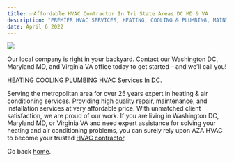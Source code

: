 ```yaml
---
title: ✅Affordable HVAC Contractor In Tri State Areas DC MD & VA
description: "PREMIER HVAC SERVICES, HEATING, COOLING & PLUMBING, MAINTENANCE OR EMERGENCY REPAIR SERVICE FROM THE BEST HVAC CONTRACTOR SOLUTIONS FOR YOUR COMFORT"
date: April 6 2022
---
```


<img src="https://github.com/msaak/AZA-HVAC-Company-in-DC-VA-MD/raw/main/images/AZAHVAC-banner.jpg" />

Our local company is right in your backyard. Contact our Washington DC, Maryland MD, and Virginia VA office today to get started – and we’ll call you!

[HEATING](https://azahvac.com/)
[COOLING](https://azahvac.com/)
[PLUMBING](https://azahvac.com/)
[HVAC Services In DC](https://azahvac.com/).

Serving the metropolitan area for over 25 years expert in heating & air conditioning services. Providing high quality repair, maintenance, and installation services at very affordable price. With unmatched client satisfaction, we are proud of our work. If you are living in Washington DC, Maryland MD, or Virginia VA and need expert assistance for solving your heating and air conditioning problems, you can surely rely upon AZA HVAC to become your trusted [HVAC contractor](https://azahvac.com/).

Go back [home](/).
